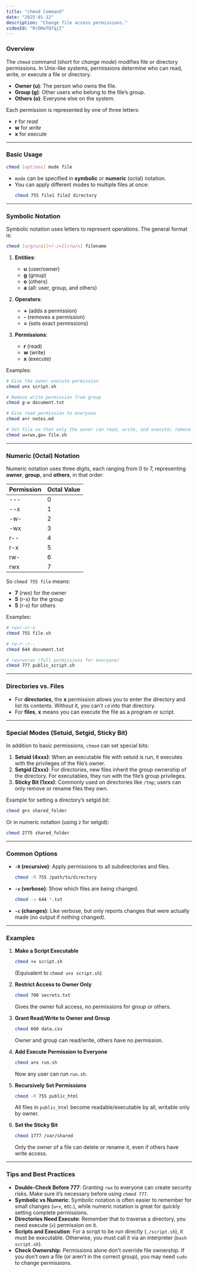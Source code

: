 ```yaml
---
title: "chmod Command"
date: "2025-01-12"
description: "Change file access permissions."
videoId: "RrOHwTQfqjI"
---
```


### Overview

The `chmod` command (short for *change mode*) modifies file or directory permissions. In Unix-like systems, permissions determine who can read, write, or execute a file or directory.

- **Owner (u)**: The person who owns the file.
- **Group (g)**: Other users who belong to the file’s group.
- **Others (o)**: Everyone else on the system.

Each permission is represented by one of three letters:
- **r** for *read*  
- **w** for *write*  
- **x** for *execute*  

---

### Basic Usage

```bash
chmod [options] mode file
```

- `mode` can be specified in **symbolic** or **numeric** (octal) notation.
- You can apply different modes to multiple files at once:  
  ```bash
  chmod 755 file1 file2 directory
  ```

---

### Symbolic Notation

Symbolic notation uses letters to represent operations. The general format is:

```bash
chmod [u/g/o/a][+/-/=][r/w/x] filename
```

1. **Entities**:  
   - **u** (user/owner)  
   - **g** (group)  
   - **o** (others)  
   - **a** (all: user, group, and others)

2. **Operators**:  
   - **+** (adds a permission)  
   - **-** (removes a permission)  
   - **=** (sets exact permissions)

3. **Permissions**:  
   - **r** (read)  
   - **w** (write)  
   - **x** (execute)

Examples:
```bash
# Give the owner execute permission
chmod u+x script.sh

# Remove write permission from group
chmod g-w document.txt

# Give read permission to everyone
chmod a+r notes.md

# Set file so that only the owner can read, write, and execute; remove all perms for others
chmod u=rwx,go= file.sh
```

---

### Numeric (Octal) Notation

Numeric notation uses three digits, each ranging from 0 to 7, representing **owner**, **group**, and **others**, in that order:

| Permission | Octal Value |
|------------|-------------|
| ---        | 0           |
| --x        | 1           |
| -w-        | 2           |
| -wx        | 3           |
| r--        | 4           |
| r-x        | 5           |
| rw-        | 6           |
| rwx        | 7           |

So `chmod 755 file` means:
- **7** (rwx) for the owner
- **5** (r-x) for the group
- **5** (r-x) for others

Examples:
```bash
# rwxr-xr-x
chmod 755 file.sh

# rw-r--r--
chmod 644 document.txt

# rwxrwxrwx (full permissions for everyone)
chmod 777 public_script.sh
```

---

### Directories vs. Files

- For **directories**, the **x** permission allows you to enter the directory and list its contents. Without it, you can’t `cd` into that directory.
- For **files**, **x** means you can execute the file as a program or script.

---

### Special Modes (Setuid, Setgid, Sticky Bit)

In addition to basic permissions, `chmod` can set special bits:
1. **Setuid (4xxx)**: When an executable file with setuid is run, it executes with the privileges of the file’s owner.  
2. **Setgid (2xxx)**: For directories, new files inherit the group ownership of the directory. For executables, they run with the file’s group privileges.  
3. **Sticky Bit (1xxx)**: Commonly used on directories like `/tmp`; users can only remove or rename files they own.

Example for setting a directory’s setgid bit:
```bash
chmod g+s shared_folder
```
Or in numeric notation (using `2` for setgid):
```bash
chmod 2775 shared_folder
```

---

### Common Options

- **`-R` (recursive)**: Apply permissions to all subdirectories and files.
  ```bash
  chmod -R 755 /path/to/directory
  ```
- **`-v` (verbose)**: Show which files are being changed.
  ```bash
  chmod -v 644 *.txt
  ```
- **`-c` (changes)**: Like verbose, but only reports changes that were actually made (no output if nothing changed).

---

### Examples

1. **Make a Script Executable**  
   ```bash
   chmod +x script.sh
   ```
   (Equivalent to `chmod u+x script.sh`)

2. **Restrict Access to Owner Only**  
   ```bash
   chmod 700 secrets.txt
   ```
   Gives the owner full access, no permissions for group or others.

3. **Grant Read/Write to Owner and Group**  
   ```bash
   chmod 660 data.csv
   ```
   Owner and group can read/write, others have no permission.

4. **Add Execute Permission to Everyone**  
   ```bash
   chmod a+x run.sh
   ```
   Now any user can run `run.sh`.

5. **Recursively Set Permissions**  
   ```bash
   chmod -R 755 public_html
   ```
   All files in `public_html` become readable/executable by all, writable only by owner.

6. **Set the Sticky Bit**  
   ```bash
   chmod 1777 /var/shared
   ```
   Only the owner of a file can delete or rename it, even if others have write access.

---

### Tips and Best Practices

- **Double-Check Before 777**: Granting `rwx` to everyone can create security risks. Make sure it’s necessary before using `chmod 777`.  
- **Symbolic vs Numeric**: Symbolic notation is often easier to remember for small changes (`u+x`, etc.), while numeric notation is great for quickly setting complete permissions.  
- **Directories Need Execute**: Remember that to traverse a directory, you need execute (`x`) permission on it.  
- **Scripts and Execution**: For a script to be run directly (`./script.sh`), it must be executable. Otherwise, you must call it via an interpreter (`bash script.sh`).  
- **Check Ownership**: Permissions alone don’t override file ownership. If you don’t own a file (or aren’t in the correct group), you may need `sudo` to change permissions.  